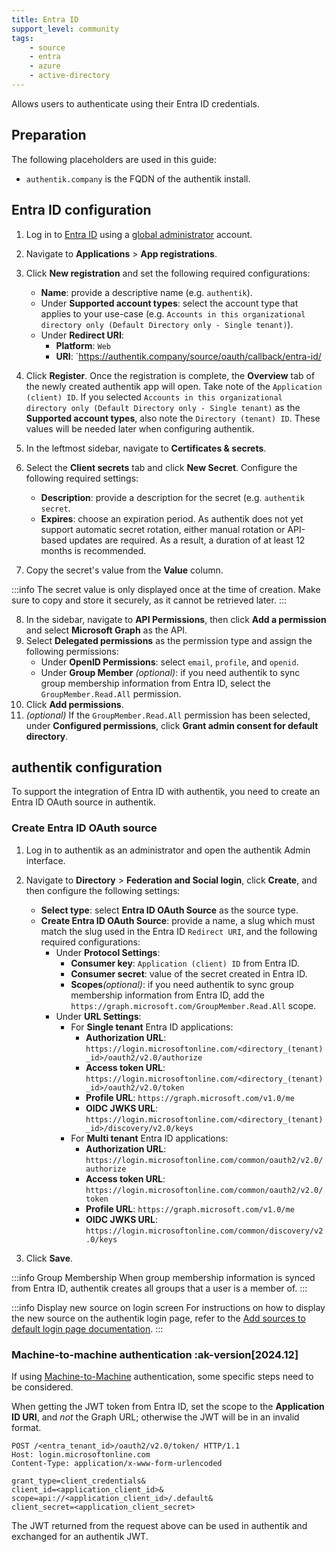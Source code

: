 ```yaml
---
title: Entra ID
support_level: community
tags:
    - source
    - entra
    - azure
    - active-directory
---
```


Allows users to authenticate using their Entra ID credentials.

## Preparation

The following placeholders are used in this guide:

- `authentik.company` is the FQDN of the authentik install.

## Entra ID configuration

1. Log in to [Entra ID](https://entra.microsoft.com) using a [global administrator](https://learn.microsoft.com/en-us/entra/identity/role-based-access-control/permissions-reference#global-administrator) account.
2. Navigate to **Applications** > **App registrations**.
3. Click **New registration** and set the following required configurations:
    - **Name**: provide a descriptive name (e.g. `authentik`).
    - Under **Supported account types**: select the account type that applies to your use-case (e.g. `Accounts in this organizational directory only (Default Directory only - Single tenant)`).
    - Under **Redirect URI**:
        - **Platform**: `Web`
        - **URI**: `https://authentik.company/source/oauth/callback/entra-id/

4. Click **Register**. Once the registration is complete, the **Overview** tab of the newly created authentik app will open. Take note of the `Application (client) ID`. If you selected `Accounts in this organizational directory only (Default Directory only - Single tenant)` as the **Supported account types**, also note the `Directory (tenant) ID`. These values will be needed later when configuring authentik.
5. In the leftmost sidebar, navigate to **Certificates & secrets**.
6. Select the **Client secrets** tab and click **New Secret**. Configure the following required settings:
    - **Description**: provide a description for the secret (e.g. `authentik secret`.
    - **Expires**: choose an expiration period. As authentik does not yet support automatic secret rotation, either manual rotation or API-based updates are required. As a result, a duration of at least 12 months is recommended.
7. Copy the secret's value from the **Value** column.

:::info
The secret value is only displayed once at the time of creation. Make sure to copy and store it securely, as it cannot be retrieved later.
:::

8. In the sidebar, navigate to **API Permissions**, then click **Add a permission** and select **Microsoft Graph** as the API.
9. Select **Delegated permissions** as the permission type and assign the following permissions:
    - Under **OpenID Permissions**: select `email`, `profile`, and `openid`.
    - Under **Group Member** _(optional)_: if you need authentik to sync group membership information from Entra ID, select the `GroupMember.Read.All` permission.
10. Click **Add permissions**.
11. _(optional)_ If the `GroupMember.Read.All` permission has been selected, under **Configured permissions**, click **Grant admin consent for default directory**.

## authentik configuration

To support the integration of Entra ID with authentik, you need to create an Entra ID OAuth source in authentik.

### Create Entra ID OAuth source

1. Log in to authentik as an administrator and open the authentik Admin interface.
2. Navigate to **Directory** > **Federation and Social login**, click **Create**, and then configure the following settings:
    - **Select type**: select **Entra ID OAuth Source** as the source type.
    - **Create Entra ID OAuth Source**: provide a name, a slug which must match the slug used in the Entra ID `Redirect URI`, and the following required configurations:
        - Under **Protocol Settings**:
            - **Consumer key**: `Application (client) ID` from Entra ID.
            - **Consumer secret**: value of the secret created in Entra ID.
            - **Scopes**_(optional)_: if you need authentik to sync group membership information from Entra ID, add the `https://graph.microsoft.com/GroupMember.Read.All` scope.
        - Under **URL Settings**:
            - For **Single tenant** Entra ID applications:
                - **Authorization URL**: `https://login.microsoftonline.com/<directory_(tenant)_id>/oauth2/v2.0/authorize`
                - **Access token URL**: `https://login.microsoftonline.com/<directory_(tenant)_id>/oauth2/v2.0/token`
                - **Profile URL**: `https://graph.microsoft.com/v1.0/me`
                - **OIDC JWKS URL**: `https://login.microsoftonline.com/<directory_(tenant)_id>/discovery/v2.0/keys`
            - For **Multi tenant** Entra ID applications:
                - **Authorization URL**: `https://login.microsoftonline.com/common/oauth2/v2.0/authorize`
                - **Access token URL**: `https://login.microsoftonline.com/common/oauth2/v2.0/token`
                - **Profile URL**: `https://graph.microsoft.com/v1.0/me`
                - **OIDC JWKS URL**: `https://login.microsoftonline.com/common/discovery/v2.0/keys`

3. Click **Save**.

:::info Group Membership
When group membership information is synced from Entra ID, authentik creates all groups that a user is a member of.
:::

:::info Display new source on login screen
For instructions on how to display the new source on the authentik login page, refer to the [Add sources to default login page documentation](../../index.md#add-sources-to-default-login-page).
:::

### Machine-to-machine authentication :ak-version[2024.12]

If using [Machine-to-Machine](../../../../add-secure-apps/providers/oauth2/client_credentials.mdx#jwt-authentication) authentication, some specific steps need to be considered.

When getting the JWT token from Entra ID, set the scope to the **Application ID URI**, and _not_ the Graph URL; otherwise the JWT will be in an invalid format.

```http
POST /<entra_tenant_id>/oauth2/v2.0/token/ HTTP/1.1
Host: login.microsoftonline.com
Content-Type: application/x-www-form-urlencoded

grant_type=client_credentials&
client_id=<application_client_id>&
scope=api://<application_client_id>/.default&
client_secret=<application_client_secret>
```

The JWT returned from the request above can be used in authentik and exchanged for an authentik JWT.
